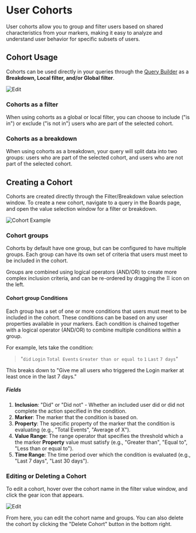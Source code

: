 
# User Cohorts

User cohorts allow you to group and filter users based on shared characteristics from your markers, making it easy to analyze and understand user behavior for specific subsets of users.

## Cohort Usage

Cohorts can be used directly in your queries through the [Query Builder](/Roblox/QueryBuilder) as a **Breakdown, Local filter, and/or Global filter**.

![Edit](/imgs/roblox/cohorts/usage.png)

### Cohorts as a filter

When using cohorts as a global or local filter, you can choose to include ("is in") or exclude ("is not in") users who are part of the selected cohort.

### Cohorts as a breakdown

When using cohorts as a breakdown, your query will split data into two groups: users who are part of the selected cohort, and users who are not part of the selected cohort.

## Creating a Cohort

Cohorts are created directly through the Filter/Breakdown value selection window. To create a new cohort, navigate to a query in the Boards page, and open the value selection window for a filter or breakdown.

![Cohort Example](/imgs/roblox/cohorts/example.png)

### Cohort groups

Cohorts by default have one group, but can be configured to have multiple groups. Each group can have its own set of criteria that users must meet to be included in the cohort. 

Groups are combined using logical operators (AND/OR) to create more complex inclusion criteria, and can be re-ordered by dragging the ⠿ icon on the left.

#### Cohort group Conditions

Each group has a set of one or more conditions that users must meet to be included in the cohort. These conditions can be based on any user properties available in your markers.
Each condition is chained together with a logical operator (AND/OR) to combine multiple conditions within a group.

For example, lets take the condition: 

> "`did` `Login` `Total Events` `Greater than or equal to` `1` `Last` `7 days`"

This breaks down to "Give me all users who triggered the Login marker at least once in the last 7 days."


##### Fields
1. **Inclusion**: "Did" or "Did not" - Whether an included user did or did not complete the action specified in the condition.
2. **Marker**: The marker that the condition is based on.
3. **Property**: The specific property of the marker that the condition is evaluating (e.g., "Total Events", "Average of X"). 
4. **Value Range**: The range operator that specifies the threshold which a the marker **Property** value must satisfy (e.g., "Greater than", "Equal to", "Less than or equal to").
5. **Time Range**: The time period over which the condition is evaluated (e.g., "Last 7 days", "Last 30 days").


### Editing or Deleting a Cohort

To edit a cohort, hover over the cohort name in the filter value window, and click the gear icon that appears.

![Edit](/imgs/roblox/cohorts/edit.png)

From here, you can edit the cohort name and groups. You can also delete the cohort by clicking the "Delete Cohort" button in the bottom right.